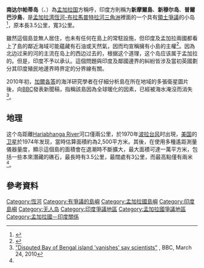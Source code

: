 {{Infobox islands
| name             = 南达尔帕蒂岛 (South Talpatti Island)
| image name       = 
| image caption    = 一幅顯示有南达尔帕蒂岛（图示South Talpatti）原來所在地及流經小島水流的地圖。
| image size       = 300px
| locator map      = 
| map_custom       = 
| native name      = 
| native name link = 
| other_names         = '''新摩爾島'''、'''新穆尔岛'''、'''普爾巴沙島'''
| location         = [[孟加拉灣|孟加拉灣]]
| coordinates      = {{coord|21|37|00|N|89|08|30|E|region:IN_type:isle|display=inline,title}}
| archipelago      = 
| total islands    = 
| major islands    = 
| area             = 7 到 14 km<sup>2</sup>
| length           = 3.5 km
| width            = 3 km
| coastline        =
| highest mount    = 
| elevation        = 
| country claim                         = 孟加拉
| country claim divisions title   =
| country claim divisions         = 
| country 1 claim                        = 印度
| country 1 claim divisions title   = 
| country 1 claim divisions         = 
| country                          = 無
| country admin divisions title   = 
| country admin divisions         = 
| population       = 0
| population as of = 
| density          = 
| ethnic groups    = 
| additional info  =
}}
'''南达尔帕蒂岛'''（{{lang-bn|'''দক্ষিণ তালপট্টি দ্বীপ'''}}、{{lang-hi|'''दक्षिण तालपटि द्वीप'''}}）為[[孟加拉国|孟加拉国]]方稱呼，印度方則稱为'''新摩爾島'''、'''新穆尔岛'''、'''普爾巴沙島'''，是[[孟加拉湾|孟加拉湾]][[恆河三角洲|恆河-布拉馬普特拉河三角洲]]裡面的一个具有[[世界主权争端领土列表|領土爭議]]的小岛<ref name=CSM>{{cite news |url=http://www.csmonitor.com/World/Asia-South-Central/2010/0324/Global-warming-as-peacemaker-Disputed-island-disappears-under-rising-sea. |title=Global warming as peacemaker? Disputed island disappears under rising sea. |publisher=[[基督科学箴言报|Christian Science Monitor]] |date=2010-03-24 |accessdate=2010-03-28 |archive-date=2010-03-27 |archive-url=https://web.archive.org/web/20100327110752/http://www.csmonitor.com/World/Asia-South-Central/2010/0324/Global-warming-as-peacemaker-Disputed-island-disappears-under-rising-sea. |dead-url=no }}</ref>，原本長3.5公里，寬3公里。

雖然這個島並無人居住，也未有任何在島上的常駐設施，但印度及孟加拉兩國都看上了島的鄰近海域可能蘊藏有石油或天然氣，因而均宣稱擁有小島的主權<ref name=LAT>{{cite news |url=http://articles.latimes.com/2010/mar/25/world/la-fg-disappearing-island25-2010mar25 |title=Sunk by global warming? Wave goodbye to this disputed island |title_zh=因為全球暖化而沉沒嗎？向這個有領土爭議的島嶼揮手說再見吧。 |publisher=《[[洛杉磯時報|洛杉磯時報]]》 |date=2010-03-25 |accessdate=2010-03-28 |archive-date=2010-03-29 |archive-url=https://web.archive.org/web/20100329134237/http://articles.latimes.com/2010/mar/25/world/la-fg-disappearing-island25-2010mar25 |dead-url=no }}</ref>。因為北边过来的河的主流在岛上的西边过去的，根据这个道理，这个岛应该属于孟加拉的。但是，印度不予以承认。這個問題與印度及鄰國邊界的糾紛皆涉及當初英國劃分其印度殖民地邊界時界定的分界線有關。

2010年初，[[加爾各答|加爾各答]]的海洋研究學者在仔細分析島在所在地域的多張衛星圖片後，向[[BBC|BBC]]發表新聞稿，指稱該島因為全球暖化的因素，已經被海水淹沒而消失<ref name="Disappear">[http://news.bbc.co.uk/2/hi/business/8584665.stm "Disputed Bay of Bengal island 'vanishes' say scientists"] {{Wayback|url=http://news.bbc.co.uk/2/hi/business/8584665.stm |date=20100327230005 }}, BBC, March 24, 2010</ref>。

== 地理 ==
这个岛距離[[Hariabhanga_River|Hariabhanga River]]河口僅兩公里，於1970年[[波拉台风|波拉台风]]时出現，[[美国|美国]]的[[卫星|卫星]]於1974年发现，當時估算面積約為2,500平方米。其後，在使用多種遙距測量儀器量度，顯示這個島的面積會在退潮時不斷擴大，最大面積可達一萬平方米，包括一些本來潛藏的礁石，最長時有3.5公里，最闊處有3公里，而最高點僅有兩米<ref name="Disappear"/>。

== 參考資料 ==
{{wikinews|:en:Disputed island disappears beneath sea on India-Bangladesh border}}
{{reflist}}

{{DEFAULTSORT:South Talpatti}}
[[Category:恆河|Category:恆河]]
[[Category:有爭議的島嶼|Category:有爭議的島嶼]]
[[Category:孟加拉國島嶼|Category:孟加拉國島嶼]]
[[Category:印度島嶼|Category:印度島嶼]]
[[Category:无人岛|Category:无人岛]]
[[Category:印度爭議地區|Category:印度爭議地區]]
[[Category:孟加拉國爭議地區|Category:孟加拉國爭議地區]]
[[Category:孟加拉國－印度關係|Category:孟加拉國－印度關係]]